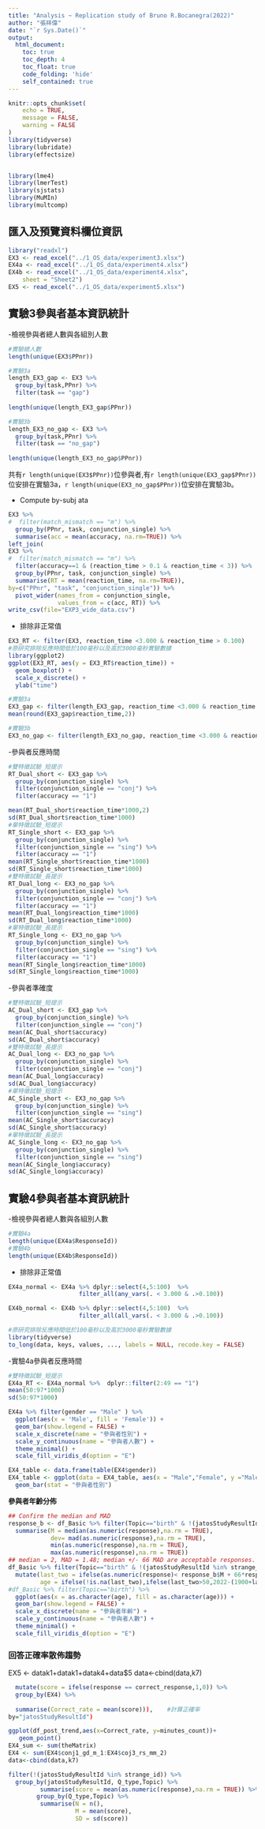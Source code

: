 ```yaml
---
title: "Analysis ~ Replication study of Bruno R.Bocanegra(2022)"
author: "張祥偉"
date: "`r Sys.Date()`"
output:
  html_document:
    toc: true
    toc_depth: 4
    toc_float: true
    code_folding: 'hide'
    self_contained: true
---
```



```r
knitr::opts_chunk$set(
	echo = TRUE,
	message = FALSE,
	warning = FALSE
)
library(tidyverse)
library(lubridate)
library(effectsize)


library(lme4)
library(lmerTest)
library(sjstats)
library(MuMIn)
library(multcomp)
```


## 匯入及預覽資料欄位資訊
```r
library("readxl")
EX3 <- read_excel("../1_OS_data/experiment3.xlsx")
EX4a <- read_excel("../1_OS_data/experiment4.xlsx")
EX4b <- read_excel("../1_OS_data/experiment4.xlsx", 
    sheet = "Sheet2")
EX5 <- read_excel("../1_OS_data/experiment5.xlsx")
```

## 實驗3參與者基本資訊統計



-檢視參與者總人數與各組別人數

```r
#實驗總人數
length(unique(EX3$PPnr))

#實驗3a
length_EX3_gap <- EX3 %>%
  group_by(task,PPnr) %>%
  filter(task == "gap")
  
length(unique(length_EX3_gap$PPnr))

#實驗3b
length_EX3_no_gap <- EX3 %>%
  group_by(task,PPnr) %>%
  filter(task == "no_gap")
  
length(unique(length_EX3_no_gap$PPnr))
```

共有`r length(unique(EX3$PPnr)) `位參與者,有`r length(unique(EX3_gap$PPnr)) `位安排在實驗3a，`r length(unique(EX3_no_gap$PPnr)) `位安排在實驗3b。

- Compute by-subj ata

```r
EX3 %>%
#  filter(match_mismatch == "m") %>%
  group_by(PPnr, task, conjunction_single) %>%
  summarise(acc = mean(accuracy, na.rm=TRUE)) %>%
left_join(
EX3 %>%
#  filter(match_mismatch == "m") %>%
  filter(accuracy==1 & (reaction_time > 0.1 & reaction_time < 3)) %>%
  group_by(PPnr, task, conjunction_single) %>%
  summarise(RT = mean(reaction_time, na.rm=TRUE)),
by=c("PPnr", "task", "conjunction_single")) %>%
  pivot_wider(names_from = conjunction_single,
              values_from = c(acc, RT)) %>%
write_csv(file="EXP3_wide_data.csv")
```


- 排除非正常值

```r
EX3_RT <- filter(EX3, reaction_time <3.000 & reaction_time > 0.100)
#原研究排除反應時間低於100毫秒以及高於3000毫秒實驗數據
library(ggplot2)
ggplot(EX3_RT, aes(y = EX3_RT$reaction_time)) +
  geom_boxplot() +    
  scale_x_discrete() +
  ylab("time")      

#實驗3a
EX3_gap <- filter(length_EX3_gap, reaction_time <3.000 & reaction_time > 0.100) 
mean(round(EX3_gap$reaction_time,2))

#實驗3b
EX3_no_gap <- filter(length_EX3_no_gap, reaction_time <3.000 & reaction_time > 0.100)

```

-參與者反應時間
```r
#雙特徵試驗_短提示
RT_Dual_short <- EX3_gap %>%
  group_by(conjunction_single) %>%
  filter(conjunction_single == "conj") %>%
  filter(accuracy == "1")

mean(RT_Dual_short$reaction_time*1000,2)
sd(RT_Dual_short$reaction_time*1000)
#單特徵試驗_短提示
RT_Single_short <- EX3_gap %>%
  group_by(conjunction_single) %>%
  filter(conjunction_single == "sing") %>%
  filter(accuracy == "1")
mean(RT_Single_short$reaction_time*1000)
sd(RT_Single_short$reaction_time*1000)
#雙特徵試驗_長提示
RT_Dual_long <- EX3_no_gap %>%
  group_by(conjunction_single) %>%
  filter(conjunction_single == "conj") %>%
  filter(accuracy == "1")
mean(RT_Dual_long$reaction_time*1000)
sd(RT_Dual_long$reaction_time*1000)
#單特徵試驗_長提示
RT_Single_long <- EX3_no_gap %>%
  group_by(conjunction_single) %>%
  filter(conjunction_single == "sing") %>%
  filter(accuracy == "1")
mean(RT_Single_long$reaction_time*1000)
sd(RT_Single_long$reaction_time*1000)
```
-參與者準確度
```r
#雙特徵試驗_短提示
AC_Dual_short <- EX3_gap %>%
  group_by(conjunction_single) %>%
  filter(conjunction_single == "conj") 
mean(AC_Dual_short$accuracy)
sd(AC_Dual_short$accuracy)
#雙特徵試驗_長提示
AC_Dual_long <- EX3_no_gap %>%
  group_by(conjunction_single) %>%
  filter(conjunction_single == "conj") 
mean(AC_Dual_long$accuracy)
sd(AC_Dual_long$accuracy)
#單特徵試驗_短提示
AC_Single_short <- EX3_no_gap %>%
  group_by(conjunction_single) %>%
  filter(conjunction_single == "sing") 
mean(AC_Single_short$accuracy)
sd(AC_Single_short$accuracy)
#單特徵試驗_長提示
AC_Single_long <- EX3_no_gap %>%
  group_by(conjunction_single) %>%
  filter(conjunction_single == "sing") 
mean(AC_Single_long$accuracy)
sd(AC_Single_long$accuracy)
```


## 實驗4參與者基本資訊統計

-檢視參與者總人數與各組別人數

```r
#實驗4a
length(unique(EX4a$ResponseId))
#實驗4b
length(unique(EX4b$ResponseId))
```

- 排除非正常值


```r

EX4a_normal <- EX4a %>% dplyr::select(4,5:100)  %>%
                    filter_all(any_vars(. < 3.000 & .>0.100)) 

EX4b_normal <- EX4b %>% dplyr::select(4,5:100)  %>%
                    filter_all(all_vars(. < 3.000 & .>0.100)) 

#原研究排除反應時間低於100毫秒以及高於3000毫秒實驗數據
library(tidyverse)
to_long(data, keys, values, ..., labels = NULL, recode.key = FALSE)
```


-實驗4a參與者反應時間
```r

#雙特徵試驗_短提示
EX4a_RT <- EX4a_normal %>%  dplyr::filter(2:49 == "1")
mean(50:97*1000)
sd(50:97*1000)
```

```r

EX4a %>% filter(gender == "Male" ) %>%
  ggplot(aes(x = 'Male', fill = 'Female')) +
  geom_bar(show.legend = FALSE) +
  scale_x_discrete(name = "參與者性別") +
  scale_y_continuous(name = "參與者人數") +
  theme_minimal() +
  scale_fill_viridis_d(option = "E")

EX4_table <- data.frame(table(EX4$gender))
EX4_table <- ggplot(data = EX4_table, aes(x = "Male","Female", y ="Male","Female" )) +
  geom_bar(stat = "參與者性別")


```

**參與者年齡分佈**

```r
## Confirm the median and MAD
response_b <- df_Basic %>% filter(Topic=="birth" & !(jatosStudyResultId %in% strange_id)) %>%
  summarise(M = median(as.numeric(response),na.rm = TRUE), 
            dev= mad(as.numeric(response),na.rm = TRUE),
            min(as.numeric(response),na.rm = TRUE),
            max(as.numeric(response),na.rm = TRUE))
## median = 2, MAD = 1.48; median +/- 66 MAD are acceptable responses.
df_Basic %>% filter(Topic=="birth" & !(jatosStudyResultId %in% strange_id)) %>%
  mutate(last_two = ifelse(as.numeric(response)< response_b$M + 66*response_b$dev,as.numeric(response),NA), ## Turn strange response to missing value NA
         age = ifelse(!is.na(last_two),ifelse(last_two>50,2022-(1900+last_two),2022-(2000+last_two) ),NA )) %>% ## Estimate participant's age
#df_Basic %>% filter(Topic=="birth") %>%
  ggplot(aes(x = as.character(age), fill = as.character(age))) +
  geom_bar(show.legend = FALSE) +
  scale_x_discrete(name = "參與者年齡") +
  scale_y_continuous(name = "參與者人數") +
  theme_minimal() +
  scale_fill_viridis_d(option = "E")
```
### 回答正確率散佈趨勢

EX5 <- datak1+datak1+datak4+data$5
data<-cbind(data,k7)

```r
  mutate(score = ifelse(response == correct_response,1,0)) %>%    
  group_by(EX4) %>%
  
  summarise(Correct_rate = mean(score))),    #計算正確率
by="jatosStudyResultId")

ggplot(df_post_trend,aes(x=Correct_rate, y=minutes_count))+
   geom_point()
EX4_sum <- sum(theMatrix)
EX4 <- sum(EX4$conj1_gd_m_1:EX4$coj3_rs_mm_2)
data<-cbind(data,k7)

filter(!(jatosStudyResultId %in% strange_id)) %>%
  group_by(jatosStudyResultId, Q_type,Topic) %>%
         summarise(score = mean(as.numeric(response),na.rm = TRUE)) %>% ## 參與者分項評分總計   
        group_by(Q_type,Topic) %>%
         summarise(N = n(),
                   M = mean(score),
                   SD = sd(score))
```
